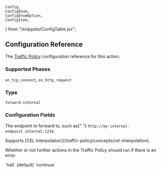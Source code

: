 
	Config,
	ConfigEnum,
	ConfigEnumOption,
	ConfigItem,
} from "/snippets/ConfigTable.jsx";

## Configuration Reference

The [Traffic Policy](/traffic-policy/) configuration
reference for this action.

### Supported Phases

`on_tcp_connect`, `on_http_request`

### Type

`forward-internal`

### Configuration Fields

<Config>
	<ConfigItem title="url" type="string" required={true} cel={true}>
		<p>
			The endpoint to forward to, such as{" "}
			<code>http://my-internal-endpoint.internal:1234</code>.
		</p>
		<p>
			Supports [CEL Interpolation](/traffic-policy/concepts/cel-interpolation).
		</p>
	</ConfigItem>
	<ConfigItem title="on_error" type="enum">
		<p>
			Whether or not further actions in the Traffic Policy should run if there
			is an error.
		</p>
		<ConfigEnum>
			<ConfigEnumOption>`halt` (default)</ConfigEnumOption>
			<ConfigEnumOption>`continue`</ConfigEnumOption>
		</ConfigEnum>
	</ConfigItem>
</Config>

